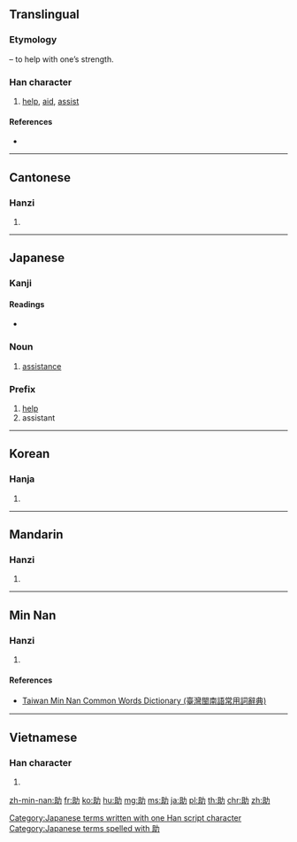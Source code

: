 ==Translingual==
{{stroke order|strokes=7}}

===Etymology===
{{Han compound|且|力|t2=strong arm|ls=psc|c1=p|c2=s}} – to help with one’s strength.

===Han character===
{{Han char|rn=19|rad=力|as=05|sn=7|four=7412<sub>7</sub>|canj=月一大尸 (BMKS)|ids=⿰[[且]][[力]]}}
# [[help]], [[aid]], [[assist]]

====References====
* {{Han ref|kx=0146.270|dkj=02313|dj=0330.160|hdz=10368.080|uh=52A9|ud=21161|bh=A755|bd=42837}}

----

==Cantonese==

===Hanzi===
{{yue-hanzi|jyut=[[zo6]]|y=jo6}}

# {{defn|lang=yue|sort=力05}}

----

==Japanese==

===Kanji===
{{ja-kanji|grade=3|rs=力05}}

====Readings====
* {{ja-readings|on=[[じょ]] (jo), [[しょ]] (sho)|kun=[[たすける]] (tasukeru), [[すけ]] (suke)}}

===Noun===
{{ja-noun|k|hira=すけ|rom=suke}} 

# [[assistance]]

===Prefix===
{{ja-pos|k|prefix|hira=じょ|hidx=しょ|rom=jo-}} 

# [[help]]
# assistant

[[Category:Japanese terms written with one Han script character]]
[[Category:Japanese terms spelled with 助]]
----

==Korean==

===Hanja===
{{ko-hanja|hangeul=조|rv=jo|mr=cho|y=co}}

# {{defn|lang=ko|sort=力05}}

----

==Mandarin==

===Hanzi===
{{cmn-hanzi|pin=[[zhù]] ([[zhu4]])|wg=chu<sup>4</sup>}}

# {{defn|lang=cmn|sort=力05}}

----

==Min Nan==

===Hanzi===
{{nan-hanzi|poj=chō͘ (cho͘<sup>7</sup>)|tlpa=tsōo (tsoo<sup>7</sup>)}}

# {{defn|lang=nan|sort=力05}}

====References====
*[http://twblg.dict.edu.tw/holodict_new/result_detail.jsp?n_no=2965&curpage=1&sample=%E5%8A%A9&radiobutton=1&querytarget=1&limit=20&pagenum=2&rowcount=23 Taiwan Min Nan Common Words Dictionary (臺灣閩南語常用詞辭典)]

----

==Vietnamese==

===Han character===
{{vi-hantu|[[trợ]], [[rợ]], [[chợ]], [[chữa]], [[đợ]], [[liên]]|rs=力05}}

# {{defn|lang=vi|sort=力05}}

[[zh-min-nan:助]]
[[fr:助]]
[[ko:助]]
[[hu:助]]
[[mg:助]]
[[ms:助]]
[[ja:助]]
[[pl:助]]
[[th:助]]
[[chr:助]]
[[zh:助]]